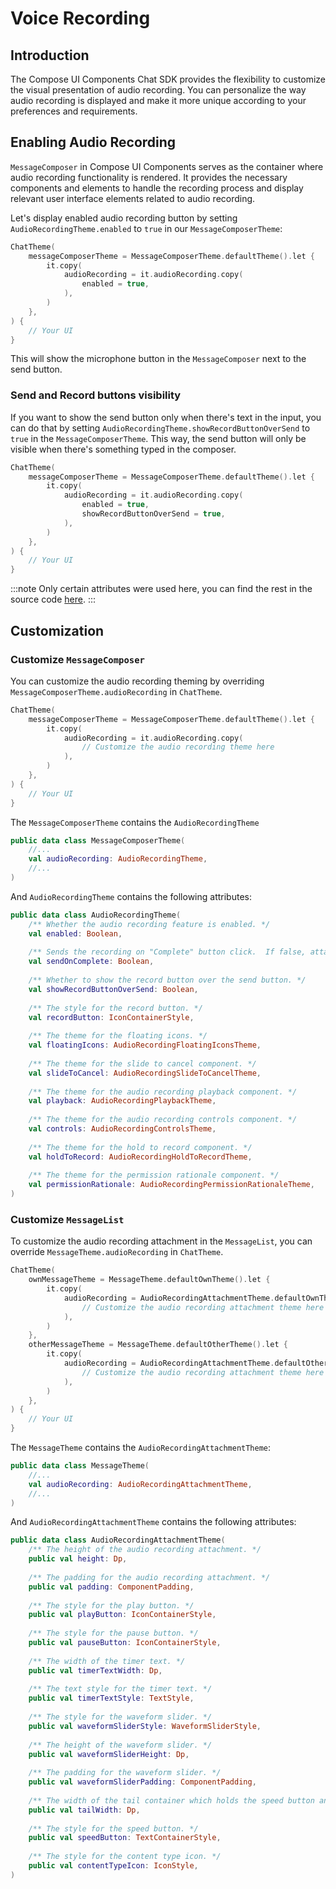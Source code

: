 
# Voice Recording

## Introduction

The Compose UI Components Chat SDK provides the flexibility to customize the visual presentation of audio recording. You can personalize the way audio recording is displayed and make it more unique according to your preferences and requirements.

## Enabling Audio Recording

`MessageComposer` in Compose UI Components serves as the container where audio recording functionality is rendered. 
It provides the necessary components and elements to handle the recording process and display relevant user interface elements related to audio recording.

Let's display enabled audio recording button by setting `AudioRecordingTheme.enabled` to `true` in our `MessageComposerTheme`:

```kotlin
ChatTheme(
    messageComposerTheme = MessageComposerTheme.defaultTheme().let {
        it.copy(
            audioRecording = it.audioRecording.copy(
                enabled = true,
            ),
        )
    },
) {
    // Your UI
}
```

This will show the microphone button in the `MessageComposer` next to the send button.

### Send and Record buttons visibility

If you want to show the send button only when there's text in the input, you can do that by
setting `AudioRecordingTheme.showRecordButtonOverSend` to `true` in
the `MessageComposerTheme`. This way, the send button will only be visible when there's
something typed in the composer.

```kotlin
ChatTheme(
    messageComposerTheme = MessageComposerTheme.defaultTheme().let {
        it.copy(
            audioRecording = it.audioRecording.copy(
                enabled = true,
                showRecordButtonOverSend = true,
            ),
        )
    },
) {
    // Your UI
}
```

:::note
Only certain attributes were used here, you can find the rest in
the source code [here](https://github.com/GetStream/stream-chat-android/blob/main/stream-chat-android-compose/src/main/java/io/getstream/chat/android/compose/ui/theme/messages/composer/AudioRecordingTheme.kt).
:::

## Customization

### Customize `MessageComposer`

You can customize the audio recording theming by overriding `MessageComposerTheme.audioRecording` in `ChatTheme`.

```kotlin
ChatTheme(
    messageComposerTheme = MessageComposerTheme.defaultTheme().let {
        it.copy(
            audioRecording = it.audioRecording.copy(
                // Customize the audio recording theme here
            ),
        )
    },
) {
    // Your UI
}
```

The `MessageComposerTheme` contains the `AudioRecordingTheme`

```kotlin
public data class MessageComposerTheme(
    //...
    val audioRecording: AudioRecordingTheme,
    //...
)
```

And `AudioRecordingTheme` contains the following attributes:

```kotlin
public data class AudioRecordingTheme(
    /** Whether the audio recording feature is enabled. */
    val enabled: Boolean,
    
    /** Sends the recording on "Complete" button click.  If false, attaches it for manual sending. */
    val sendOnComplete: Boolean,
    
    /** Whether to show the record button over the send button. */
    val showRecordButtonOverSend: Boolean,
    
    /** The style for the record button. */
    val recordButton: IconContainerStyle,
    
    /** The theme for the floating icons. */
    val floatingIcons: AudioRecordingFloatingIconsTheme,
    
    /** The theme for the slide to cancel component. */
    val slideToCancel: AudioRecordingSlideToCancelTheme,
    
    /** The theme for the audio recording playback component. */
    val playback: AudioRecordingPlaybackTheme,
    
    /** The theme for the audio recording controls component. */
    val controls: AudioRecordingControlsTheme,
    
    /** The theme for the hold to record component. */
    val holdToRecord: AudioRecordingHoldToRecordTheme,
    
    /** The theme for the permission rationale component. */
    val permissionRationale: AudioRecordingPermissionRationaleTheme,
)
```

### Customize `MessageList`

To customize the audio recording attachment in the `MessageList`, you can override `MessageTheme.audioRecording` in `ChatTheme`.

```kotlin
ChatTheme(
    ownMessageTheme = MessageTheme.defaultOwnTheme().let {
        it.copy(
            audioRecording = AudioRecordingAttachmentTheme.defaultOwnTheme().copy(
                // Customize the audio recording attachment theme here
            ),
        )
    },
    otherMessageTheme = MessageTheme.defaultOtherTheme().let {
        it.copy(
            audioRecording = AudioRecordingAttachmentTheme.defaultOtherTheme().copy(
                // Customize the audio recording attachment theme here
            ),
        )
    },
) {
    // Your UI
}
```

The `MessageTheme` contains the `AudioRecordingAttachmentTheme`:

```kotlin
public data class MessageTheme(
    //...
    val audioRecording: AudioRecordingAttachmentTheme,
    //...
)
```

And `AudioRecordingAttachmentTheme` contains the following attributes:

```kotlin
public data class AudioRecordingAttachmentTheme(
    /** The height of the audio recording attachment. */
    public val height: Dp,
    
    /** The padding for the audio recording attachment. */
    public val padding: ComponentPadding,
    
    /** The style for the play button. */
    public val playButton: IconContainerStyle,
    
    /** The style for the pause button. */
    public val pauseButton: IconContainerStyle,
    
    /** The width of the timer text. */
    public val timerTextWidth: Dp,
    
    /** The text style for the timer text. */
    public val timerTextStyle: TextStyle,
    
    /** The style for the waveform slider. */
    public val waveformSliderStyle: WaveformSliderStyle,
    
    /** The height of the waveform slider. */
    public val waveformSliderHeight: Dp,
    
    /** The padding for the waveform slider. */
    public val waveformSliderPadding: ComponentPadding,
    
    /** The width of the tail container which holds the speed button and the content type icon. */
    public val tailWidth: Dp,
    
    /** The style for the speed button. */
    public val speedButton: TextContainerStyle,
    
    /** The style for the content type icon. */
    public val contentTypeIcon: IconStyle,
)
```